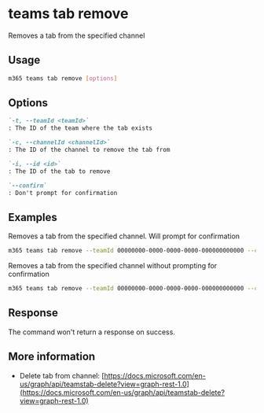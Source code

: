
# teams tab remove

Removes a tab from the specified channel

## Usage

```sh
m365 teams tab remove [options]
```

## Options

```md defintion-list
`-t, --teamId <teamId>`
: The ID of the team where the tab exists

`-c, --channelId <channelId>`
: The ID of the channel to remove the tab from

`-i, --id <id>`
: The ID of the tab to remove

`--confirm`
: Don't prompt for confirmation
```

<Global />

## Examples

Removes a tab from the specified channel. Will prompt for confirmation

```sh
m365 teams tab remove --teamId 00000000-0000-0000-0000-000000000000 --channelId 19:00000000000000000000000000000000@thread.skype --id 06805b9e-77e3-4b93-ac81-525eb87513b8
```

Removes a tab from the specified channel without prompting for confirmation

```sh
m365 teams tab remove --teamId 00000000-0000-0000-0000-000000000000 --channelId 19:00000000000000000000000000000000@thread.skype --id 06805b9e-77e3-4b93-ac81-525eb87513b8 --confirm
```

## Response

The command won't return a response on success.

## More information

- Delete tab from channel: [https://docs.microsoft.com/en-us/graph/api/teamstab-delete?view=graph-rest-1.0](https://docs.microsoft.com/en-us/graph/api/teamstab-delete?view=graph-rest-1.0)
